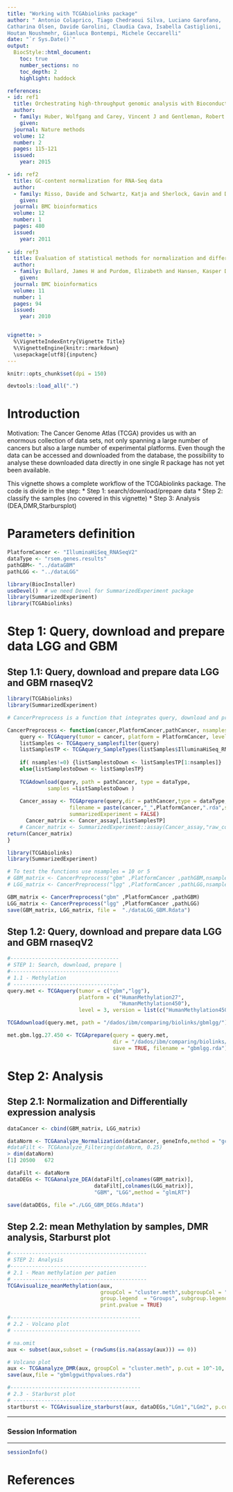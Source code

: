 ```yaml
---
title: "Working with TCGAbiolinks package"
author: " Antonio Colaprico, Tiago Chedraoui Silva, Luciano Garofano, 
Catharina Olsen, Davide Garolini, Claudia Cava, Isabella Castiglioni,
Houtan Noushmehr, Gianluca Bontempi, Michele Ceccarelli"
date: "`r Sys.Date()`"
output: 
  BiocStyle::html_document:
    toc: true
    number_sections: no
    toc_depth: 2
    highlight: haddock

references:
- id: ref1
  title: Orchestrating high-throughput genomic analysis with Bioconductor
  author: 
  - family: Huber, Wolfgang and Carey, Vincent J and Gentleman, Robert and Anders, Simon and Carlson, Marc and Carvalho, Benilton S and Bravo, Hector Corrada and Davis, Sean and Gatto, Laurent and Girke, Thomas and others
    given:
  journal: Nature methods
  volume: 12
  number: 2
  pages: 115-121
  issued:
    year: 2015

- id: ref2
  title: GC-content normalization for RNA-Seq data
  author: 
  - family: Risso, Davide and Schwartz, Katja and Sherlock, Gavin and Dudoit, Sandrine
    given:
  journal: BMC bioinformatics
  volume: 12
  number: 1
  pages: 480
  issued:
    year: 2011 
    
- id: ref3
  title: Evaluation of statistical methods for normalization and differential expression in mRNA-Seq experiments
  author: 
  - family: Bullard, James H and Purdom, Elizabeth and Hansen, Kasper D and Dudoit, Sandrine
    given:
  journal: BMC bioinformatics
  volume: 11
  number: 1
  pages: 94
  issued:
    year: 2010 


vignette: >
  %\VignetteIndexEntry{Vignette Title}
  %\VignetteEngine{knitr::rmarkdown}
  \usepackage[utf8]{inputenc}
---
```


```r
knitr::opts_chunk$set(dpi = 150)
```

```r
devtools::load_all(".")
```

# Introduction 

Motivation: The Cancer Genome Atlas (TCGA) provides us with an enormous collection of data sets, not only spanning a large number of cancers but also a large number of experimental platforms. Even though the data can be accessed and downloaded from the database, the possibility to analyse these downloaded data directly in one single R package has not yet been available. 

This vignette shows a complete workflow of the TCGAbiolinks package. The code is divide 
in the step:
* Step 1: search/download/prepare data
* Step 2: classify the samples (no covered in this vignette)
* Step 3: Analysis (DEA,DMR,Starbursplot)


# Parameters definition
```r
PlatformCancer <- "IlluminaHiSeq_RNASeqV2"
dataType <- "rsem.genes.results"
pathGBM<- "../dataGBM"
pathLGG <- "../dataLGG"

library(BiocInstaller)
useDevel()  # we need Devel for SummarizedExperiment package
library(SummarizedExperiment)
library(TCGAbiolinks)
```


# Step 1: Query, download and prepare data LGG and GBM  

## Step 1.1: Query, download and prepare data LGG and GBM  rnaseqV2

```r
library(TCGAbiolinks)
library(SummarizedExperiment)

# CancerPreprocess is a function that integrates query, download and prepare

CancerPreprocess <- function(cancer,PlatformCancer,pathCancer, nsamples = 0){
    query <- TCGAquery(tumor = cancer, platform = PlatformCancer, level = "3")
    listSamples <- TCGAquery_samplesfilter(query)
    listSamplesTP <- TCGAquery_SampleTypes(listSamples$IlluminaHiSeq_RNASeqV2,"TP") 
    
    if( nsamples!=0) {listSamplestoDown <- listSamplesTP[1:nsamples]}
    else{listSamplestoDown <- listSamplesTP}
   
    TCGAdownload(query, path = pathCancer, type = dataType,
             samples =listSamplestoDown )
  
    Cancer_assay <- TCGAprepare(query,dir = pathCancer,type = dataType, save = TRUE, 
                    filename = paste(cancer,"_",PlatformCancer,".rda",sep=""),
                    summarizedExperiment = FALSE)
      Cancer_matrix <- Cancer_assay[,listSamplesTP]
    # Cancer_matrix <- SummarizedExperiment::assay(Cancer_assay,"raw_counts")
return(Cancer_matrix)
}

```

```r
library(TCGAbiolinks)
library(SummarizedExperiment)

# To test the functions use nsamples = 10 or 5
# GBM_matrix <- CancerPreprocess("gbm" ,PlatformCancer ,pathGBM,nsamples = 100)
# LGG_matrix <- CancerPreprocess("lgg" ,PlatformCancer ,pathLGG,nsamples = 20)

GBM_matrix <- CancerPreprocess("gbm" ,PlatformCancer ,pathGBM)
LGG_matrix <- CancerPreprocess("lgg" ,PlatformCancer ,pathLGG)
save(GBM_matrix, LGG_matrix, file =  "./dataLGG_GBM.Rdata")
```

## Step 1.2: Query, download and prepare data LGG and GBM  rnaseqV2

```r
#-----------------------------------
# STEP 1: Search, download, prepare |
#-----------------------------------
# 1.1 - Methylation
# ----------------------------------
query.met <- TCGAquery(tumor = c("gbm","lgg"),
                       platform = c("HumanMethylation27",
                                    "HumanMethylation450"),
                       level = 3, version = list(c("HumanMethylation450","GBM",5)))

TCGAdownload(query.met, path = "/dados/ibm/comparing/biolinks/gbmlgg/")

met.gbm.lgg.27.450 <- TCGAprepare(query = query.met,
                                  dir = "/dados/ibm/comparing/biolinks/gbmlgg/",
                                  save = TRUE, filename = "gbmlgg.rda")
```


# Step 2: Analysis
## Step 2.1: Normalization and Differentially expression analysis

```r
dataCancer <- cbind(GBM_matrix, LGG_matrix)

dataNorm <- TCGAanalyze_Normalization(dataCancer, geneInfo,method = "gcContent")
#dataFilt <- TCGAanalyze_Filtering(dataNorm, 0.25)
> dim(dataNorm)
[1] 20500   672

dataFilt <- dataNorm
dataDEGs <- TCGAanalyze_DEA(dataFilt[,colnames(GBM_matrix)], 
                            dataFilt[,colnames(LGG_matrix)],
                            "GBM", "LGG",method = "glmLRT")

save(dataDEGs, file ="./LGG_GBM_DEGs.Rdata")
```

## Step 2.2: mean Methylation by samples, DMR analysis, Starburst plot

```r
#--------------------------------------------
# STEP 2: Analysis
#--------------------------------------------
# 2.1 - Mean methylation per patien
# -------------------------------------------
TCGAvisualize_meanMethylation(aux,
                              groupCol = "cluster.meth",subgroupCol = "disease",
                              group.legend  = "Groups", subgroup.legend = "Tumor",
                              print.pvalue = TRUE)

#------------------------------------------
# 2.2 - Volcano plot
# -----------------------------------------

# na.omit
aux <- subset(aux,subset = (rowSums(is.na(assay(aux))) == 0))

# Volcano plot
aux <- TCGAanalyze_DMR(aux, groupCol = "cluster.meth", p.cut = 10^-10, diffmean.cut = 0.25)
save(aux,file = "gbmlggwithpvalues.rda")

#------------------------------------------
# 2.3 - Starburst plot
# -----------------------------------------
startburst <- TCGAvisualize_starburst(aux, dataDEGs,"LGm1","LGm2", p.cut = 10^-10)
```


******
### Session Information
******
```r
sessionInfo()
```

# References

